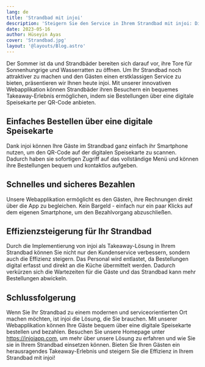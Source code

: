 ```yaml
---
lang: de
title: 'Strandbad mit injoi'
description: 'Steigern Sie den Service in Ihrem Strandbad mit injoi: Digitales Bestellen und Bezahlen per QR-Code'
date: 2023-05-16
author: Hüseyin Ayas
cover: 'Strandbad.jpg'
layout: '@layouts/Blog.astro'
---
```


Der Sommer ist da und Strandbäder bereiten sich darauf vor, ihre Tore für Sonnenhungrige und Wasserratten zu öffnen. Um Ihr Strandbad noch attraktiver zu machen und den Gästen einen erstklassigen Service zu bieten, präsentieren wir Ihnen heute injoi. Mit unserer innovativen Webapplikation können Strandbäder ihren Besuchern ein bequemes Takeaway-Erlebnis ermöglichen, indem sie Bestellungen über eine digitale Speisekarte per QR-Code anbieten.

## Einfaches Bestellen über eine digitale Speisekarte
Dank injoi können Ihre Gäste im Strandbad ganz einfach ihr Smartphone nutzen, um den QR-Code auf der digitalen Speisekarte zu scannen. Dadurch haben sie sofortigen Zugriff auf das vollständige Menü und können ihre Bestellungen bequem und kontaktlos aufgeben.

## Schnelles und sicheres Bezahlen
Unsere Webapplikation ermöglicht es den Gästen, ihre Rechnungen direkt über die App zu begleichen. Kein Bargeld - einfach nur ein paar Klicks auf dem eigenen Smartphone, um den Bezahlvorgang abzuschließen.

## Effizienzsteigerung für Ihr Strandbad
Durch die Implementierung von injoi als Takeaway-Lösung in Ihrem Strandbad können Sie nicht nur den Kundenservice verbessern, sondern auch die Effizienz steigern. Das Personal wird entlastet, da Bestellungen digital erfasst und direkt an die Küche übermittelt werden. Dadurch verkürzen sich die Wartezeiten für die Gäste und das Strandbad kann mehr Bestellungen abwickeln.

## Schlussfolgerung
Wenn Sie Ihr Strandbad zu einem modernen und serviceorientierten Ort machen möchten, ist injoi die Lösung, die Sie brauchen. Mit unserer Webapplikation können Ihre Gäste bequem über eine digitale Speisekarte bestellen und bezahlen. Besuchen Sie unsere Homepage unter https://injoiapp.com, um mehr über unsere Lösung zu erfahren und wie Sie sie in Ihrem Strandbad einsetzen können. Bieten Sie Ihren Gästen ein herausragendes Takeaway-Erlebnis und steigern Sie die Effizienz in Ihrem Strandbad mit injoi!
